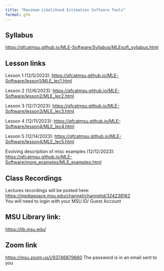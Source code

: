 ```yaml
---
title: "Maximum Likelihood Estimation Software Tools"
format: gfm
---
```


## Syllabus

<https://qfcatmsu.github.io/MLE-Software/Syllabus/MLEsoft_syllabus.html>

## Lesson links

Lesson 1 (12/5/2023): <https://qfcatmsu.github.io/MLE-Software/lesson1/MLE_lec1.html>\

Lesson 2 (12/6/2023): <https://qfcatmsu.github.io/MLE-Software/lesson2/MLE_lec2.html>\

Lesson 3 (12/7/2023): <https://qfcatmsu.github.io/MLE-Software/lesson3/MLE_lec3.html>\

Lesson 4 (12/11/2023):
<https://qfcatmsu.github.io/MLE-Software/lesson4/MLE_lec4.html>\

Lesson 5 (12/14/2023):
<https://qfcatmsu.github.io/MLE-Software/lesson4/MLE_lec5.html>\

Evolving description of misc examples (12/12/2023):
<https://qfcatmsu.github.io/MLE-Software/more_examples/MLE_examples.html>\

## Class Recordings

Lectures recordings will be posted here: <https://mediaspace.msu.edu/channel/channelid/324238162>\
You will need to login with your MSU ID/ Guest Account

## MSU Library link:
<https://lib.msu.edu/>\

## Zoom link
<https://msu.zoom.us/j/93746879660>
The password is in an email sent to you